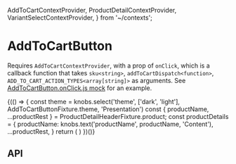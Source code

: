   AddToCartContextProvider,
  ProductDetailContextProvider,
  VariantSelectContextProvider,
} from '~/contexts';

<Meta title="Components/AddToCartButton" component={AddToCartButton} />

# AddToCartButton

Requires `AddToCartContextProvider`, with a prop of `onClick`, which is a callback function that takes `sku<string>`, `addToCartDispatch<function>`, `ADD_TO_CART_ACTION_TYPES<array[string]>`
as arguments. See [AddToCartButton.onClick.js mock](https://github.com/aesop/aesop-gel/tree/develop/src/components/AddToCartButton/__mocks__/AddToCartButton.onClick.js)
for an example.

<Canvas>
  <Story name="Base component">
    {(() => {
      const theme = knobs.select('theme', ['dark', 'light'], AddToCartButtonFixture.theme, 'Presentation')
      const { productName, ...productRest } = ProductDetailHeaderFixture.product;
      const productDetails = {
        productName: knobs.text('productName', productName, 'Content'),
        ...productRest,
      }
      return (
        <AddToCartContextProvider onClick={mockAddToCartButtonOnClick}>
          <VariantSelectContextProvider variants={ProductDetailHeaderFixture.product.variantOptions}>
            <AddToCartButton
              theme={theme}
              copy={AddToCartButtonFixture.copy}
            />
          </VariantSelectContextProvider>
        </AddToCartContextProvider>
      )
    })()}
  </Story>
</Canvas>

## API

<ArgsTable of={AddToCartButton} />
